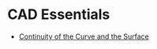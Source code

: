 # CAD Essentials

- [Continuity of the Curve and the Surface](./cad-essentials/continuity-curve-and-surface)

















